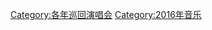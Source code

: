 {{Commonscat|2016 concert tours}}

[[Category:各年巡回演唱会|Category:各年巡回演唱会]]
[[Category:2016年音乐|Category:2016年音乐]]